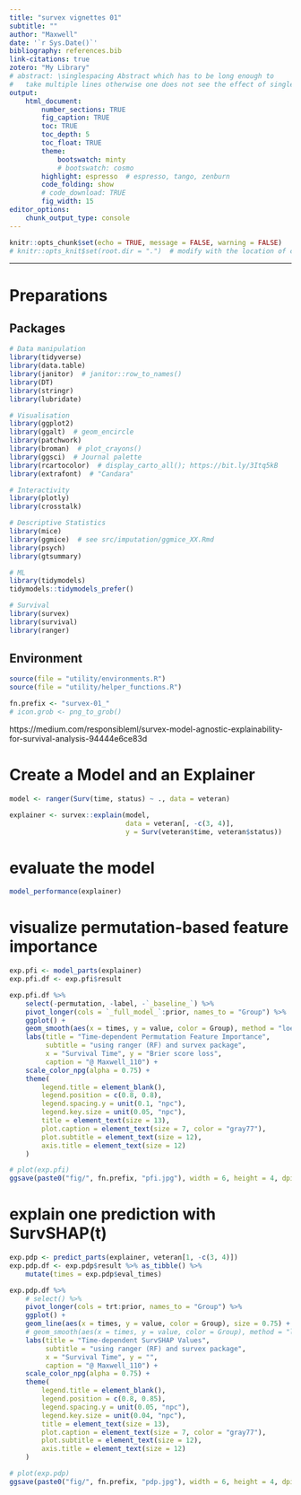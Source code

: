 ```yaml
---
title: "survex vignettes 01"
subtitle: ""
author: "Maxwell"
date: '`r Sys.Date()`'
bibliography: references.bib
link-citations: true
zotero: "My Library"
# abstract: \singlespacing Abstract which has to be long enough to
#   take multiple lines otherwise one does not see the effect of single-spacing.
output: 
    html_document:
        number_sections: TRUE
        fig_caption: TRUE
        toc: TRUE
        toc_depth: 5
        toc_float: TRUE
        theme:
            bootswatch: minty
            # bootswatch: cosmo
        highlight: espresso  # espresso, tango, zenburn
        code_folding: show
        # code_download: TRUE
        fig_width: 15
editor_options: 
    chunk_output_type: console
---
```


```r
knitr::opts_chunk$set(echo = TRUE, message = FALSE, warning = FALSE)
# knitr::opts_knit$set(root.dir = ".")  # modify with the location of code
```

***

# Preparations {.tabset .tabset-fade .tabset-pills}
## Packages
```r
# Data manipulation
library(tidyverse)
library(data.table)
library(janitor)  # janitor::row_to_names()
library(DT)
library(stringr)
library(lubridate)

# Visualisation
library(ggplot2)
library(ggalt)  # geom_encircle
library(patchwork)
library(broman)  # plot_crayons()
library(ggsci)  # Journal palette
library(rcartocolor)  # display_carto_all(); https://bit.ly/3Itq5kB
library(extrafont)  # "Candara"

# Interactivity
library(plotly)
library(crosstalk)

# Descriptive Statistics
library(mice)
library(ggmice)  # see src/imputation/ggmice_XX.Rmd
library(psych)
library(gtsummary)

# ML
library(tidymodels)
tidymodels::tidymodels_prefer()

# Survival
library(survex)
library(survival)
library(ranger)
```

## Environment
```r
source(file = "utility/environments.R")
source(file = "utility/helper_functions.R")

fn.prefix <- "survex-01_"
# icon.grob <- png_to_grob()
```

https://medium.com/responsibleml/survex-model-agnostic-explainability-for-survival-analysis-94444e6ce83d

# Create a Model and an Explainer
```r
model <- ranger(Surv(time, status) ~ ., data = veteran)

explainer <- survex::explain(model, 
                             data = veteran[, -c(3, 4)], 
                             y = Surv(veteran$time, veteran$status))
```


# evaluate the model
```r
model_performance(explainer)
```


# visualize permutation-based feature importance
```r
exp.pfi <- model_parts(explainer)
exp.pfi.df <- exp.pfi$result
```

```r
exp.pfi.df %>% 
    select(-permutation, -label, -`_baseline_`) %>% 
    pivot_longer(cols = `_full_model_`:prior, names_to = "Group") %>% 
    ggplot() + 
    geom_smooth(aes(x = times, y = value, color = Group), method = "loess") + 
    labs(title = "Time-dependent Permutation Feature Importance", 
         subtitle = "using ranger (RF) and survex package", 
         x = "Survival Time", y = "Brier score loss", 
         caption = "@ Maxwell_110") + 
    scale_color_npg(alpha = 0.75) + 
    theme(
        legend.title = element_blank(), 
        legend.position = c(0.8, 0.8), 
        legend.spacing.y = unit(0.1, "npc"), 
        legend.key.size = unit(0.05, "npc"), 
        title = element_text(size = 13), 
        plot.caption = element_text(size = 7, color = "gray77"), 
        plot.subtitle = element_text(size = 12), 
        axis.title = element_text(size = 12)
    )

# plot(exp.pfi)
ggsave(paste0("fig/", fn.prefix, "pfi.jpg"), width = 6, height = 4, dpi = 300)
```


# explain one prediction with SurvSHAP(t)
```r
exp.pdp <- predict_parts(explainer, veteran[1, -c(3, 4)])
exp.pdp.df <- exp.pdp$result %>% as_tibble() %>% 
    mutate(times = exp.pdp$eval_times)
```

```r
exp.pdp.df %>% 
    # select() %>% 
    pivot_longer(cols = trt:prior, names_to = "Group") %>% 
    ggplot() + 
    geom_line(aes(x = times, y = value, color = Group), size = 0.75) + 
    # geom_smooth(aes(x = times, y = value, color = Group), method = "loess") + 
    labs(title = "Time-dependent SurvSHAP Values", 
         subtitle = "using ranger (RF) and survex package", 
         x = "Survival Time", y = "", 
         caption = "@ Maxwell_110") + 
    scale_color_npg(alpha = 0.75) + 
    theme(
        legend.title = element_blank(), 
        legend.position = c(0.8, 0.85), 
        legend.spacing.y = unit(0.05, "npc"), 
        legend.key.size = unit(0.04, "npc"), 
        title = element_text(size = 13), 
        plot.caption = element_text(size = 7, color = "gray77"), 
        plot.subtitle = element_text(size = 12), 
        axis.title = element_text(size = 12)
    )

# plot(exp.pdp)
ggsave(paste0("fig/", fn.prefix, "pdp.jpg"), width = 6, height = 4, dpi = 300)
```
